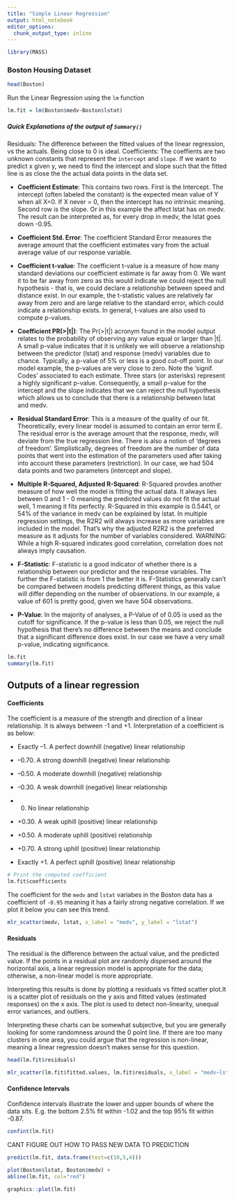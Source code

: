 ```yaml
---
title: "Simple Linear Regression"
output: html_notebook
editor_options: 
  chunk_output_type: inline
---
```

```r
library(MASS)
```

### Boston Housing Dataset
```r
head(Boston)
```

Run the Linear Regression using the `lm` function
```r

lm.fit = lm(Boston$medv~Boston$lstat)

```
##### Quick Explanations of the output of `Summary()`
Residuals: The difference between the fitted values of the linear regression, vs the actuals. Being close to 0 is ideal.
Coefficients: The coeffients are two unknown constants that represent the `intercept` and `slope`. If we want to predict x given y, we need to find the intercept and slope such that the fitted line is as close the the actual data points in the data set.

 - **Coefficient Estimate**: This contains two rows. First is the Intercept. The intercept (often labeled the constant) is the expected mean value of Y when all X=0. If X never = 0, then the intercept has no intrinsic meaning. Second row is the slope. Or in this example the affect lstat has on medv. The result can be interpreted as, for every drop in medv, the lstat goes down -0.95. 
 
 - **Coefficient Std. Error**: The coefficient Standard Error measures the average amount that the coefficient estimates vary from the actual average value of our response variable.
 
 - **Coefficient t-value**: The coefficient t-value is a measure of how many standard deviations our coefficient estimate is far away from 0. We want it to be far away from zero as this would indicate we could reject the null hypothesis - that is, we could declare a relationship between speed and distance exist. In our example, the t-statistic values are relatively far away from zero and are large relative to the standard error, which could indicate a relationship exists. In general, t-values are also used to compute p-values.
 
 - **Coefficient PR(>|t|)**: The Pr(>|t|) acronym found in the model output relates to the probability of observing any value equal or larger than |t|. A small p-value indicates that it is unlikely we will observe a relationship between the predictor (lstat) and response (medv) variables due to chance. Typically, a p-value of 5% or less is a good cut-off point. In our model example, the p-values are very close to zero. Note the ‘signif. Codes’ associated to each estimate. Three stars (or asterisks) represent a highly significant p-value. Consequently, a small p-value for the intercept and the slope indicates that we can reject the null hypothesis which allows us to conclude that there is a relationship between lstat and medv.
 
- **Residual Standard Error**: This is a measure of the quality of our fit. Theoretically, every linear model is assumed to contain an error term E. The residual error is the average amount that the response, medv, will deviate from the true regression line. There is also a notion of 'degrees of freedom'. Simplistically, degrees of freedom are the number of data points that went into the estimation of the parameters used after taking into account these parameters (restriction). In our case, we had 504 data points and two parameters (intercept and slope).

- **Multiple R-Squared, Adjusted R-Squared**: R-Squared provdes another measure of how well the model is fitting the actual data. It always lies between 0 and 1 - 0 meaning the predicted values do not fit the actual well, 1 meaning it fits perfectly. R-Squared in this example is 0.5441, or 54% of the variance in medv can be explained by lstat. In multiple regression settings, the R2R2 will always increase as more variables are included in the model. That’s why the adjusted R2R2 is the preferred measure as it adjusts for the number of variables considered. WARNING: While a high R-squared indicates good correlation, correlation does not always imply causation.

 - **F-Statistic**: F-statistic is a good indicator of whether there is a relationship between our predictor and the response variables. The further the F-statistic is from 1 the better it is. F-Statistics generally can't be compared between models predicting different things, as this value will differ depending on the number of observations. In our example, a value of 601 is pretty good, given we have 504 observations. 

 - **P-Value**: In the majority of analyses, a P-Value of of 0.05 is used as the cutoff for significance. If the p-value is less than 0.05, we reject the null hypothesis that there's no difference between the means and conclude that a significant difference does exist. In our case we have a very small p-value, indicating significance. 
 
```r
lm.fit
summary(lm.fit)
```

## Outputs of a linear regression
#### Coefficients

The coefficient is a measure of the strength and direction of a linear relationship. It is always between -1 and +1. Interpretation of a coefficient is as below: 
 
 - Exactly –1. A perfect downhill (negative) linear relationship
 
 - –0.70. A strong downhill (negative) linear relationship
 
 - –0.50. A moderate downhill (negative) relationship
 
 - –0.30. A weak downhill (negative) linear relationship
 
 - 0. No linear relationship
 
 - +0.30. A weak uphill (positive) linear relationship
 
 - +0.50. A moderate uphill (positive) relationship
 
 - +0.70. A strong uphill (positive) linear relationship
 
 - Exactly +1. A perfect uphill (positive) linear relationship
 

```r
# Print the computed coefficient
lm.fit$coefficients

```

The coefficient for the `medv` and `lstat` variabes in the Boston data has a coefficient of `-0.95` meaning it has a fairly strong negative correlation. If we plot it below you can see this trend.

```r
mlr_scatter(medv, lstat, x_label = "medv", y_label = "lstat")
```

#### Residuals
The residual is the difference between the actual value, and the predicted value. If the points in a residual plot are randomly dispersed around the horizontal axis, a linear regression model is appropriate for the data; otherwise, a non-linear model is more appropriate.

Interpreting this results is done by plotting a residuals vs fitted scatter plot.It is a scatter plot of residuals on the y axis and fitted values (estimated responses) on the x axis. The plot is used to detect non-linearity, unequal error variances, and outliers.

Interpreting these charts can be somewhat subjective, but you are generally looking for some randomness around the 0 point line. If there are too many clusters in one area, you could argue that the regression is non-linear, meaning a linear regression doesn't makes sense for this question. 

```r
head(lm.fit$residuals)
```
```r
mlr_scatter(lm.fit$fitted.values, lm.fit$residuals, x_label = "medv~lstat fitted values", y_label = "Residuals", colour = "#EA6532")
```


#### Confidence Intervals
Confidence intervals illustrate the lower and upper bounds of where the data sits. E.g. the bottom 2.5% fit within -1.02 and the top 95% fit within -0.87.
```r
confint(lm.fit)
```

CANT FIGURE OUT HOW TO PASS NEW DATA TO PREDICTION
```r
predict(lm.fit, data.frame(test=c(10,5,4)))
```

```r
plot(Boston$lstat, Boston$medv) +
abline(lm.fit, col="red")
```


```r
graphics::plot(lm.fit)
```


